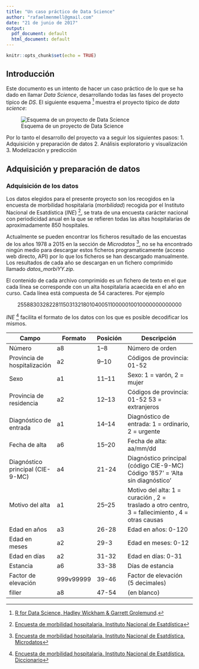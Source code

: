 ```yaml
---
title: "Un caso práctico de Data Science"
author: "rafaelmenmell@gmail.com"
date: "21 de junio de 2017"
output:
  pdf_document: default
  html_document: default
---
```


```r
knitr::opts_chunk$set(echo = TRUE)
```

## Introducción

Este documento es un intento de hacer un caso práctico de lo que se ha dado en llamar _Data Science_, desarrollando todas las fases del proyecto típico de _DS_. El siguiente esquema [^cita1] muestra el proyecto típico de _data science_:

[^cita1]: [R for Data Science, Hadley Wickham & Garrett Grolemund](http://r4ds.had.co.nz/).

![Esquema de un proyecto de Data Science](http://r4ds.had.co.nz/diagrams/data-science.png)

Por lo tanto el desarrollo del proyecto va a seguir los siguientes pasos:
1. Adquisición y preparación de datos
2. Análisis exploratorio y visualización
3. Modelización y predicción

## Adquisición y preparación de datos
### Adquisición de los datos
Los datos elegidos para el presente proyecto son los recogidos en la encuesta de morbilidad hospitalaria (_morbilidad_) recogida por el Instituto Nacional de Esatdística (_INE_) [^cita2], se trata de una encuesta carácter nacional con periodicidad anual en la que se refieren todas las altas hospitalarias de aproximadamente 850 hospitales.

Actualmente se pueden encontrar los ficheros resultado de las encuestas de los años 1978 a 2015 en la sección de _Microdatos_ [^cita3], no se ha encontrado ningún medio para descargar estos ficheros programaticamente (acceso web directo, API) por lo que los ficheros se han descargado manualmente. Los resultados de cada año se descargan en un fichero comprimido llamado _datos_morbiYY.zip_.

El contenido de cada archivo comprimido es un fichero de texto en el que cada línea se corresponde con un alta hospitalaria acaecida en el año en curso. Cada línea está compuesta de 54 caracteres. Por ejemplo

<p style="text-align: center;">255883032822811503132180104005110000010010000000000000</p>

_INE_ [^cita4] facilita el formato de los datos con los que es posible decodificar los mismos.

Campo|Formato|Posición|Descripción
----------------------------|----------|------------------|-------------------------------------------------------------------
Número|a8|1--8|Número de orden
Provincia de hospitalización|a2|9--10|Códigos de provincia: 01-52
Sexo|a1|11--11|Sexo: 1 = varón, 2 = mujer
Provincia de residencia|a2|12--13|Códigos de provincia: 01-52 53 = extranjeros
Diagnóstico de entrada|a1|14--14|Diagnóstico de entrada: 1 = ordinario, 2 = urgente
Fecha de alta|a6|15--20|Fecha de alta: aa/mm/dd
Diagnóstico principal (CIE-9-MC)|a4|21-24|Diagnóstico principal (código CIE-9-MC)	Código '857' = 'Alta sin diagnóstico'
Motivo del alta|a1|25--25|Motivo del alta: 1 = curación , 2 = traslado a otro centro,	3 = fallecimiento , 4 = otras causas
Edad en años|a3|26-28|Edad en años: 0-120 
Edad en meses|a2|29-3|Edad en meses: 0-12
Edad en días|a2|31-32|Edad en días: 0-31
Estancia|a6|33-38|Días de estancia
Factor de elevación|999v99999|39-46|Factor de elevación (5 decimales)
filler|a8|47-54|(en blanco)



[^cita2]: [Encuesta de morbilidad hospitalaria. Instituto Nacional de Esatdística](http://www.ine.es/dyngs/INEbase/es/operacion.htm?c=Estadistica_C&cid=1254736176778&menu=metodologia&idp=1254735573175)
[^cita3]: [Encuesta de morbilidad hospitalaria. Instituto Nacional de Esatdística. Microdatos](http://www.ine.es/dyngs/INEbase/es/operacion.htm?c=Estadistica_C&cid=1254736176778&menu=metodologia&idp=1254735573175)
[^cita4]: [Encuesta de morbilidad hospitalaria. Instituto Nacional de Esatdística. Diccionario](ftp://www.ine.es/temas/morbihos/disreg_morbi.zip)